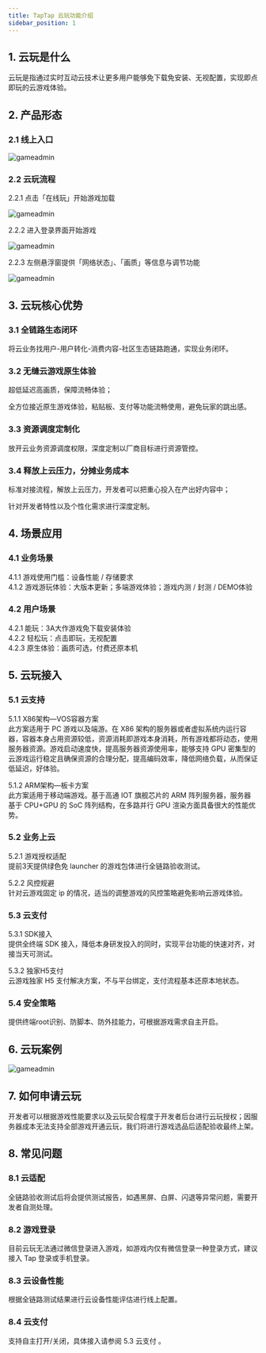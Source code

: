 ```yaml
---
title: TapTap 云玩功能介绍
sidebar_position: 1
---
```


## 1. 云玩是什么

云玩是指通过实时互动云技术让更多用户能够免下载免安装、无视配置，实现即点即玩的云游戏体验。  

## 2. 产品形态

### 2.1 线上入口

![gameadmin](/img/云玩线上入口.png)

### 2.2 云玩流程

2.2.1 点击「在线玩」开始游戏加载  

![gameadmin](/img/云玩流程1.jpeg)

2.2.2 进入登录界面开始游戏  

![gameadmin](/img/云玩流程2.jpeg)

2.2.3 左侧悬浮窗提供「网络状态」、「画质」等信息与调节功能  

![gameadmin](/img/云玩流程3.jpeg)

## 3. 云玩核心优势

### 3.1 全链路生态闭环

将云业务找用户-用户转化-消费内容-社区生态链路跑通，实现业务闭环。  

### 3.2 无缝云游戏原生体验

超低延迟高画质，保障流畅体验；  

全方位接近原生游戏体验，粘贴板、支付等功能流畅使用，避免玩家的跳出感。 
 
### 3.3 资源调度定制化

放开云业务资源调度权限，深度定制以厂商目标进行资源管控。  

### 3.4 释放上云压力，分摊业务成本

标准对接流程，解放上云压力，开发者可以把重心投入在产出好内容中；  

针对开发者特性以及个性化需求进行深度定制。  

## 4. 场景应用

### 4.1 业务场景

4.1.1 游戏使用门槛：设备性能 / 存储要求  
4.1.2 游戏游玩体验：大版本更新；多端游戏体验；游戏内测 / 封测 / DEMO体验  

### 4.2 用户场景

4.2.1 能玩：3A大作游戏免下载安装体验  
4.2.2 轻松玩：点击即玩，无视配置  
4.2.3 原生体验：画质可选，付费还原本机  

## 5. 云玩接入

### 5.1 云支持

5.1.1 X86架构—VOS容器方案  
此方案适用于 PC 游戏以及端游。在 X86 架构的服务器或者虚拟系统内运行容器，容器本身占用资源较低，资源消耗即游戏本身消耗，所有游戏都将动态，使用服务器资源。游戏启动速度快，提高服务器资源使用率，能够支持 GPU 密集型的云游戏运行稳定且确保资源的合理分配，提高编码效率，降低网络负载，从而保证低延迟，好体验。

5.1.2 ARM架构—板卡方案  
此方案适用于移动端游戏。基于高通 IOT 旗舰芯片的 ARM 阵列服务器，服务器基于 CPU+GPU 的 SoC 阵列结构，在多路并行 GPU 渲染方面具备很大的性能优势。

### 5.2 业务上云

5.2.1 游戏授权适配  
提前3天提供绿色免 launcher 的游戏包体进行全链路验收测试。  

5.2.2 风控规避  
针对云游戏固定 ip 的情况，适当的调整游戏的风控策略避免影响云游戏体验。

### 5.3 云支付

5.3.1 SDK接入  
提供全终端 SDK 接入，降低本身研发投入的同时，实现平台功能的快速对齐，对接当天可测试。  

5.3.2 独家H5支付  
云游戏独家 H5 支付解决方案，不与平台绑定，支付流程基本还原本地状态。

### 5.4 安全策略

提供终端root识别、防脚本、防外挂能力，可根据游戏需求自主开启。  

## 6. 云玩案例

![gameadmin](/img/云玩案例.png)

## 7. 如何申请云玩

开发者可以根据游戏性能要求以及云玩契合程度于开发者后台进行云玩授权；因服务器成本无法支持全部游戏开通云玩，我们将进行游戏选品后适配验收最终上架。

## 8. 常见问题

### 8.1 云适配

全链路验收测试后将会提供测试报告，如遇黑屏、白屏、闪退等异常问题，需要开发者自测处理。

### 8.2 游戏登录

目前云玩无法通过微信登录进入游戏，如游戏内仅有微信登录一种登录方式，建议接入 Tap 登录或手机登录。

### 8.3 云设备性能

根据全链路测试结果进行云设备性能评估进行线上配置。

### 8.4 云支付

支持自主打开/关闭，具体接入请参阅 <Blue>5.3 云支付</Blue> 。